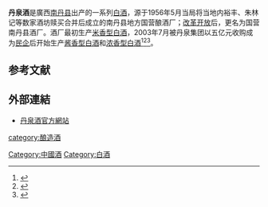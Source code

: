 '''丹泉酒'''是廣西[[南丹县|南丹县]]出产的一系列[[中国烧酒|白酒]]，源于1956年5月当局将当地内裕丰、朱林记等数家酒坊赎买合并后成立的南丹县地方国营酿酒厂；[[改革开放|改革开放]]后，更名为国营南丹县酒厂。酒厂最初生产[[米香型白酒|米香型白酒]]，2003年7月被丹泉集团以五亿元收购成为[[民企|民企]]后开始生产[[酱香型白酒|酱香型白酒]]和[[浓香型白酒|浓香型白酒]]<ref>{{cite news |title=广西丹泉酒业有限公司简介 |url=http://gx.people.com.cn/n/2014/0504/c354491-21128430.html |author=朱晓玲/许荩文 |publisher=人民网-广西频道 |date=2014-05-04 |accessdate=2020-09-08 |archive-date=2015-05-07 |archive-url=https://web.archive.org/web/20150507194515/http://gx.people.com.cn/n/2014/0504/c354491-21128430.html |dead-url=no }}</ref><ref>{{cite news|title=广西丹泉酒业有限公司 |url=https://baike.baidu.com/reference/822215/9daai-IUL6UwMNTv3ECJEsXf44bBH2DESx42W5P336S1Mv-z3cJDNsLnFQmJzdhjk8MdOIjJHjuXSnoT517sQWzkPP4mtV99QMHvuOlwIUSZ-XLGUY-aCW1zRjba0HK7ULaTZg781g|author=黃新躍 |publisher=廣西新聞網|date=2019-01-08 |accessdate=2020-09-08 }}</ref><ref>{{cite news|title=广西丹泉酒业捐款100万抗击疫情 |url=https://baike.baidu.com/reference/822215/c49eZdn4eR0zdjBTUk9Ia3m3Q48W9Ov-RoRX7fWFGPiXZ4gHxdfLIb8HIA6cDBVfszzZZ45HmzB58BgSharULWISuReNlwan5fgMp5c-vg8MnkO8Uj5rDP3PSj6Fbsmgvwx9mPhKCQ  |author=欧雅婷/韦幸文 |publisher=广西新闻网 |date=2020-02-03 |accessdate=2020-09-08 }}</ref>。

==参考文献==
{{reflist}}

==外部連結==
*[http://www.gxdanquan.cn/ 丹泉酒官方網站] {{Wayback|url=http://www.gxdanquan.cn/ |date=20220209091349 }}

{{饮料小作品}}
{{中華酒文化}}

[[category:酿造酒|category:酿造酒]]
[[Category:中國酒|Category:中國酒]]
[[Category:白酒|Category:白酒]]